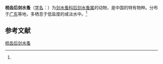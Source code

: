 {{Speciesbox
| name = 梳齿后剑水蚤
| status = 
| status_system = 
| image = 
| genus = Metacyclops
| species = pectiniatus
| authority = (Shen et Tai, 1964)<ref name='id12613'>{{cite web| url =http://www.bioinfo.cn/db05/BjdwSpecies.php?action=view&id=12613| title =梳齿后剑水蚤| work =《中国动物物种编目数据库》| publisher =中国科学院微生物研究所| author =中国科学院动物研究所| accessdate =2009-04-28| deadurl =yes| archiveurl =https://web.archive.org/web/20160305012827/http://www.bioinfo.cn/db05/BjdwSpecies.php?action=view&id=12613| archivedate =2016-03-05}}</ref>
}}

'''梳齿后剑水蚤'''（[[学名|学名]]：{{lang|la|''Metacyclops pectiniatus''}}）为[[剑水蚤科|剑水蚤科]][[后剑水蚤属|后剑水蚤属]]的动物，是中国的特有物种。分布于[[广东|广东]]等地，多栖息于低盐度的咸淡水中。<ref name='id12613'/>

== 参考文献 ==
{{reflist}}

{{Wikispecies|Metacyclops pectiniatus}}
{{Taxonbar|from=Q13846858}}

[[Category:后剑水蚤属|梳齿后剑水蚤]]


{{节肢动物小作品}}